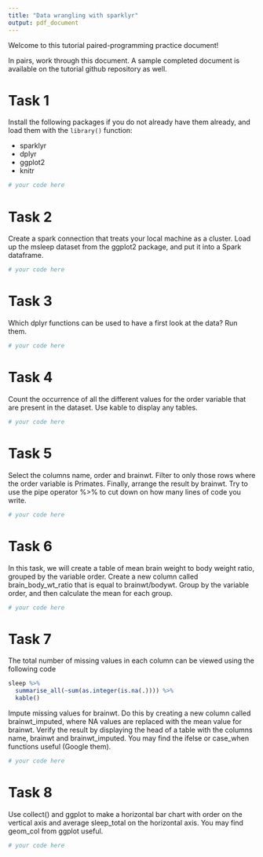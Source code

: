 ```yaml
---
title: "Data wrangling with sparklyr"
output: pdf_document
---
```


Welcome to this tutorial paired-programming practice document! 

In pairs, work through this document. A sample completed document is available on the tutorial github repository as well.


# Task 1 

Install the following packages if you do not already have them already, and load them with the `library()` function: 

* sparklyr 
* dplyr 
* ggplot2
* knitr 

```r
# your code here
```


# Task 2

Create a spark connection that treats your local machine as a cluster. Load up the msleep dataset from the ggplot2 package, and put it into a Spark dataframe.

```r
# your code here
```


# Task 3

Which dplyr functions can be used to have a first look at the data? Run them.

```r
# your code here
```


# Task 4

Count the occurrence of all the different values for the order variable that are
present in the dataset. Use kable to display any tables.

```r
# your code here
```

# Task 5

Select the columns name, order and brainwt. Filter to only those rows where
the order variable is Primates. Finally, arrange the result by brainwt. 
Try to use the pipe operator %>% to cut down on how many lines of code you write.

```r
# your code here
```


# Task 6

In this task, we will create a table of mean brain weight to body weight ratio,
grouped by the variable order.
Create a new column called brain_body_wt_ratio that is equal to brainwt/bodywt.
Group by the variable order, and then calculate the mean for each group.

```r
# your code here
```


# Task 7

The total number of missing values in each column can be viewed using the following code

```r
sleep %>%
  summarise_all(~sum(as.integer(is.na(.)))) %>%
  kable()
```

Impute missing values for brainwt. Do this by creating a new column called
brainwt_imputed, where NA values are replaced with the mean value for brainwt.
Verify the result by displaying the head of a table with the columns name, 
brainwt and brainwt_imputed. You may find the ifelse or case_when functions
useful (Google them).

```r
# your code here
```


# Task 8

Use collect() and ggplot to make a horizontal bar chart with order on the vertical axis and average sleep_total on the horizontal axis.
You may find geom_col from ggplot useful.

```r
# your code here
```

